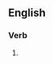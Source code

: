 ==English==

===Verb===
{{en-verb|put<,,put> in practice}}

# {{alternative form of|en|put into practice}}